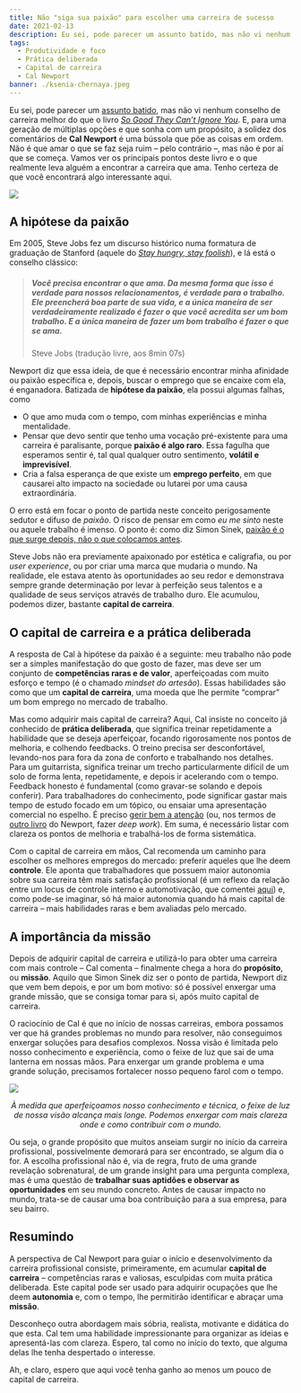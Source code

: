 ```yaml
---
title: Não "siga sua paixão" para escolher uma carreira de sucesso
date: 2021-02-13
description: Eu sei, pode parecer um assunto batido, mas não vi nenhum conselho de carreira melhor do que o livro So Good They Can’t Ignore You. E, para uma geração de múltiplas opções e que sonha com um propósito, a solidez dos comentários de Cal Newport é uma bússola que põe as coisas em ordem.
tags:
  - Produtividade e foco
  - Prática deliberada
  - Capital de carreira
  - Cal Newport
banner: ./ksenia-chernaya.jpeg
---
```


Eu sei, pode parecer um [assunto batido](https://www.gazetadopovo.com.br/vozes/voce-amanha/siga-sua-paixao-e-um-pessimo-conselho-de-carreira/), mas não vi nenhum conselho de carreira melhor do que o livro *[So Good They Can’t Ignore You](https://www.amazon.com/gp/product/1455509124/ref=as_li_qf_asin_il_tl?ie=UTF8&tag=stuhac-20&creative=9325&linkCode=as2&creativeASIN=1455509124&linkId=ad420ef1e8cfd751a3b725c0ba8ee0bb)*. E, para uma geração de múltiplas opções e que sonha com um propósito, a solidez dos comentários de **Cal Newport** é uma bússola que põe as coisas em ordem. Não é que amar o que se faz seja ruim – pelo contrário –, mas não é por aí que se começa. Vamos ver os principais pontos deste livro e o que realmente leva alguém a encontrar a carreira que ama. Tenho certeza de que você encontrará algo interessante aqui.

![](./capa-so-good.png)

## A hipótese da paixão

Em 2005, Steve Jobs fez um discurso histórico numa formatura de graduação de Stanford (aquele do *[Stay hungry, stay foolish](https://www.youtube.com/watch?v=yw5fuDMblYg)*), e lá está o conselho clássico:

> ##### Você precisa encontrar o que ama. Da mesma forma que isso é verdade para nossos relacionamentos, é verdade para o trabalho. Ele preencherá boa parte de sua vida, e a única maneira de ser verdadeiramente realizado é fazer o que você acredita ser um bom trabalho. E a única maneira de fazer um bom trabalho é fazer o que se ama.
> Steve Jobs (tradução livre, aos 8min 07s)

Newport diz que essa ideia, de que é necessário encontrar minha afinidade ou paixão específica e, depois, buscar o emprego que se encaixe com ela, é enganadora. Batizada de **hipótese da paixão**, ela possui algumas falhas, como

- O que amo muda com o tempo, com minhas experiências e minha mentalidade.
- Pensar que devo sentir que tenho uma vocação pré-existente para uma carreira é paralisante, porque **paixão é algo raro**. Essa fagulha que esperamos sentir é, tal qual qualquer outro sentimento, **volátil e imprevisível**.
- Cria a falsa esperança de que existe um **emprego perfeito**, em que causarei alto impacto na sociedade ou lutarei por uma causa extraordinária.

O erro está em focar o ponto de partida neste conceito perigosamente sedutor e difuso de *paixão*. O risco de pensar em como *eu me sinto* neste ou aquele trabalho é imenso. O ponto é: como diz Simon Sinek, [paixão é o que surge depois, não o que colocamos antes](https://www.youtube.com/watch?v=zoMQaru8zU4).

Steve Jobs não era previamente apaixonado por estética e caligrafia, ou por *user experience*, ou por criar uma marca que mudaria o mundo. Na realidade, ele estava atento às oportunidades ao seu redor e demonstrava sempre grande determinação por levar à perfeição seus talentos e a qualidade de seus serviços através de trabalho duro. Ele acumulou, podemos dizer, bastante **capital de carreira**.

## O capital de carreira e a prática deliberada

A resposta de Cal à hipótese da paixão é a seguinte: meu trabalho não pode ser a simples manifestação do que gosto de fazer, mas deve ser um conjunto de **competências raras e de valor**, aperfeiçoadas com muito esforço e tempo (é o chamado *mindset do artesão*). Essas habilidades são como que um **capital de carreira**, uma moeda que lhe permite “comprar” um bom emprego no mercado de trabalho.

Mas como adquirir mais capital de carreira? Aqui, Cal insiste no conceito já conhecido de **prática deliberada**, que significa treinar repetidamente a habilidade que se deseja aperfeiçoar, focando rigorosamente nos pontos de melhoria, e colhendo feedbacks. O treino precisa ser desconfortável, levando-nos para fora da zona de conforto e trabalhando nos detalhes. Para um guitarrista, significa treinar um trecho particularmente difícil de um solo de forma lenta, repetidamente, e depois ir acelerando com o tempo. Feedback honesto é fundamental (como gravar-se solando e depois conferir). Para trabalhadores do conhecimento, pode significar gastar mais tempo de estudo focado em um tópico, ou ensaiar uma apresentação comercial no espelho. É preciso [gerir bem a atenção](/mude-sua-visao-sobre-gestao-de-tempo) (ou, nos termos de [outro livro](https://www.amazon.com.br/dp/B00X7D8X8S/ref=dp-kindle-redirect?_encoding=UTF8&btkr=1) do Newport, fazer *deep work*). Em suma, é necessário listar com clareza os pontos de melhoria e trabalhá-los de forma sistemática.

Com o capital de carreira em mãos, Cal recomenda um caminho para escolher os melhores empregos do mercado: preferir aqueles que lhe deem **controle**. Ele aponta que trabalhadores que possuem maior autonomia sobre sua carreira têm mais satisfação profissional (é um reflexo da relação entre um locus de controle interno e automotivação, que comentei [aqui](/quem-sao-seus-concorrentes)) e, como pode-se imaginar, só há maior autonomia quando há mais capital de carreira – mais habilidades raras e bem avaliadas pelo mercado.

## A importância da missão

Depois de adquirir capital de carreira e utilizá-lo para obter uma carreira com mais controle – Cal comenta – finalmente chega a hora do **propósito**, ou **missão**. Aquilo que Simon Sinek diz ser o ponto de partida, Newport diz que vem bem depois, e por um bom motivo: só é possível enxergar uma grande missão, que se consiga tomar para si, após muito capital de carreira.

O raciocínio de Cal é que no início de nossas carreiras, embora possamos ver que há grandes problemas no mundo para resolver, não conseguimos enxergar soluções para desafios complexos. Nossa visão é limitada pelo nosso conhecimento e experiência, como o feixe de luz que sai de uma lanterna em nossas mãos. Para enxergar um grande problema e uma grande solução, precisamos fortalecer nosso pequeno farol com o tempo.

![](./ferdinand-stohr-unsplash.jpg)
<center><i>À medida que aperfeiçoamos nosso conhecimento e técnica, o feixe de luz de nossa visão alcança mais longe. Podemos enxergar com mais clareza onde e como contribuir com o mundo.</i></center>

Ou seja, o grande propósito que muitos anseiam surgir no início da carreira profissional, possivelmente demorará para ser encontrado, se algum dia o for. A escolha profissional não é, via de regra, fruto de uma grande revelação sobrenatural, de um grande insight para uma pergunta complexa, mas é uma questão de **trabalhar suas aptidões e observar as oportunidades** em seu mundo concreto. Antes de causar impacto no mundo, trata-se de causar uma boa contribuição para a sua empresa, para seu bairro.

## Resumindo

A perspectiva de Cal Newport para guiar o início e desenvolvimento da carreira profissional consiste, primeiramente, em acumular **capital de carreira** – competências raras e valiosas, esculpidas com muita prática deliberada. Este capital pode ser usado para adquirir ocupações que lhe deem **autonomia** e, com o tempo, lhe permitirão identificar e abraçar uma **missão**.

Desconheço outra abordagem mais sóbria, realista, motivante e didática do que esta. Cal tem uma habilidade impressionante para organizar as ideias e apresentá-las com clareza. Espero, tal como no início do texto, que alguma delas lhe tenha despertado o interesse.

Ah, e claro, espero que aqui você tenha ganho ao menos um pouco de capital de carreira.